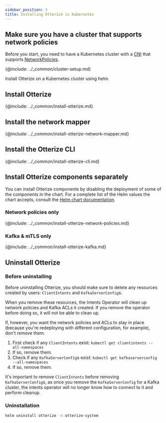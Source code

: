 ```yaml
---
sidebar_position: 3
title: Installing Otterize in Kubernetes
---
```


## Make sure you have a cluster that supports network policies
Before you start, you need to have a Kubernetes cluster with a [CNI](https://kubernetes.io/docs/concepts/extend-kubernetes/compute-storage-net/network-plugins/) that supports [NetworkPolicies](https://kubernetes.io/docs/concepts/services-networking/network-policies/).

{@include: ../_common/cluster-setup.md}

Install Otterize on a Kubernetes cluster using helm.
## Install Otterize
{@include: ../_common/install-otterize.md}

## Install the network mapper

{@include: ../_common/install-otterize-network-mapper.md}

## Install the Otterize CLI

{@include: ../_common/install-otterize-cli.md}

## Install Otterize components separately
You can install Otterize components by disabling the deployment of some of the components in the chart.
For a complete list of the Helm values the chart accepts, consult the [Helm chart documentation](/components/otterize/helm-chart).

### Network policies only
{@include: ../_common/install-otterize-network-policies.md}


### Kafka & mTLS only
{@include: ../_common/install-otterize-kafka.md}


## Uninstall Otterize
### Before uninstalling
Before uninstalling Otterize, you should make sure to delete any resources created by users: `ClientIntents` and `KafkaServerConfig`s.

When you remove these resources, the Intents Operator will clean up network policies and Kafka ACLs it created. If you remove the operator before doing so, it will not be able to clean up.

If, however, you want the network policies and ACLs to stay in place (because you're redeploying with different configuration, for example), don't remove them.

1. First check if any `ClientIntents` exist: `kubectl get clientintents --all-namespaces`
2. If so, remove them.
3. Check if any `KafkaServerConfig`s exist: `kubectl get kafkaserverconfig --all-namespaces`
4. If so, remove them.

It's important to remove `ClientIntents` before removing `KafkaServerConfig`s, as once you remove the `KafkaServerConfig` for a Kafka cluster, the intents operator will no longer know how to connect to it and perform cleanup.

### Uninstallation
```bash
helm uninstall otterize -n otterize-system
```